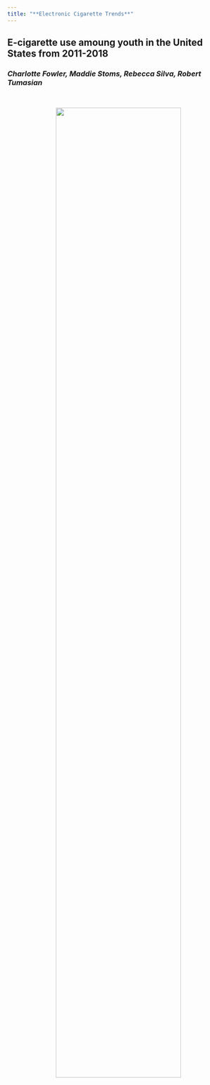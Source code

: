 ```yaml
---
title: "**Electronic Cigarette Trends**"
---
```


## E-cigarette use amoung youth in the United States from 2011-2018

### *Charlotte Fowler, Maddie Stoms, Rebecca Silva, Robert Tumasian* 

<br>

<center>
<img src="vape_photo.jpg" style="width:75%">  
</center>